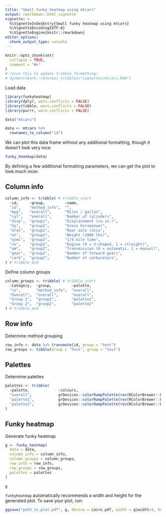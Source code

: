 ```yaml
---
title: "Small funky heatmap using mtcars"
output: rmarkdown::html_vignette
vignette: >
  %\VignetteIndexEntry{Small funky heatmap using mtcars}
  %\VignetteEncoding{UTF-8}
  %\VignetteEngine{knitr::rmarkdown}
editor_options: 
  chunk_output_type: console
---
```


```r
knitr::opts_chunk$set(
  collapse = TRUE,
  comment = "#>"
)
# rerun this to update tribble formatting:
# dynbenchmark::reformat_tribbles("vignettes/mtcars.Rmd")
```

Load data
```r
library(funkyheatmap)
library(dplyr, warn.conflicts = FALSE)
library(tibble, warn.conflicts = FALSE)
library(purrr, warn.conflicts = FALSE)

data("mtcars")

data <- mtcars %>% 
  rownames_to_column("id")
```

We can plot this data frame without any additional formatting, though it doesn't look very nice:
```r
funky_heatmap(data)
```

By defining a few additional formatting parameters, we can get the plot to look much nicer.

## Column info 


```r
column_info <- tribble( # tribble_start
  ~id,     ~group,         ~name,                                       ~geom,        ~palette,    ~options,
  "id",    "method_info",  "",                                          "text",       NA,          list(hjust = 0, width = 10),
  "mpg",   "overall",      "Miles / gallon",                            "bar",        "palette1",  list(width = 4, legend = FALSE),
  "cyl",   "overall",      "Number of cylinders",                       "bar",        "palette2",  list(width = 4, legend = FALSE),
  "disp",  "group1",       "Displacement (cu.in.)",                     "funkyrect",  "palette1",  lst(),
  "hp",    "group1",       "Gross horsepower",                          "funkyrect",  "palette1",  lst(),
  "drat",  "group1",       "Rear axle ratio",                           "funkyrect",  "palette1",  lst(),
  "wt",    "group1",       "Weight (1000 lbs)",                         "funkyrect",  "palette1",  lst(),
  "qsec",  "group2",       "1/4 mile time",                             "funkyrect",  "palette2",  lst(),
  "vs",    "group2",       "Engine (0 = V-shaped, 1 = straight)",       "funkyrect",  "palette2",  lst(),
  "am",    "group2",       "Transmission (0 = automatic, 1 = manual)",  "funkyrect",  "palette2",  lst(),
  "gear",  "group2",       "Number of forward gears",                   "funkyrect",  "palette2",  lst(),
  "carb",  "group2",       "Number of carburetors",                     "funkyrect",  "palette2",  lst()
) # tribble_end
```

Define column groups
```r
column_groups <- tribble( # tribble_start
  ~Category,  ~group,         ~palette,
  "\n",       "method_info",  "overall",
  "Overall",  "overall",      "overall",
  "Group 1",  "group1",       "palette1",
  "Group 2",  "group2",       "palette2"
) # tribble_end
```

## Row info


Determine method grouping
```r
row_info <- data %>% transmute(id, group = "test")
row_groups <- tibble(Group = "Test", group = "test")
```


## Palettes


Determine palettes
```r
palettes <- tribble(
  ~palette,             ~colours,
  "overall",            grDevices::colorRampPalette(rev(RColorBrewer::brewer.pal(9, "Greys")[-1]))(101),
  "palette1",           grDevices::colorRampPalette(rev(RColorBrewer::brewer.pal(9, "Blues") %>% c("#011636")))(101),
  "palette2",           grDevices::colorRampPalette(rev(RColorBrewer::brewer.pal(9, "Reds")[-8:-9]))(101)
)
```

## Funky heatmap

Generate funky heatmap
```r
g <- funky_heatmap(
  data = data,
  column_info = column_info,
  column_groups = column_groups,
  row_info = row_info,
  row_groups = row_groups,
  palettes = palettes
)

g
```

`funkyheatmap` automatically recommends a width and height for the generated plot.
To save your plot, run:

``` r
ggsave("path_to_plot.pdf", g, device = cairo_pdf, width = g$width/4, height = g$height/4)
```

